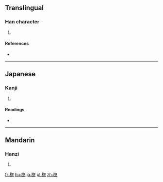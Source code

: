==Translingual==

===Han character===
{{Han char|rn=75|rad=木|as=09|sn=13|four=|canj=DPKP}}

# {{defn|Han|sort=木09}}

====References====
* {{Han ref|kx=0540.160|dkj=15157|dj=0928.020|hdz=21254.060|uh=6964|ud=26980}}

----

==Japanese==

===Kanji===
{{ja-kanji|grade=|rs=木09}}

# {{defn|lang=ja|sort=木09}}

====Readings====
* {{ja-readings|on=[[そう]] (sō)|kun=}}

----

==Mandarin==

===Hanzi===
{{cmn-hanzi|pin=[[sǒng]] ([[song3]])|wg=sung<sup>3</sup>}}

# {{defn|lang=cmn|sort=木09}}

[[fr:楤]]
[[hu:楤]]
[[ja:楤]]
[[pl:楤]]
[[zh:楤]]